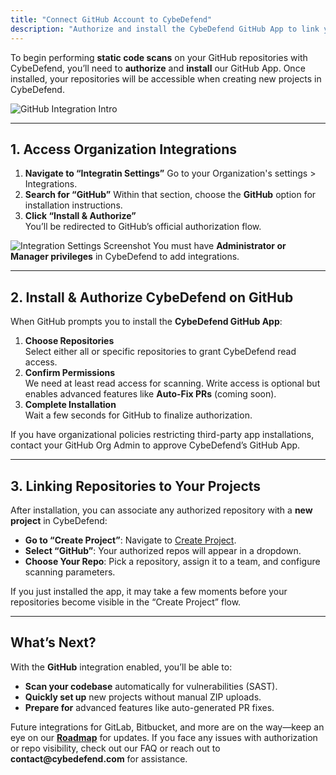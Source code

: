 ```yaml
---
title: "Connect GitHub Account to CybeDefend"
description: "Authorize and install the CybeDefend GitHub App to link your repositories for static code scanning."
---
```


To begin performing **static code scans** on your GitHub repositories with CybeDefend, you’ll need to **authorize** and **install** our GitHub App. Once installed, your repositories will be accessible when creating new projects in CybeDefend.

<Frame>
  <img src="/images/static-scanning-code-repository/connect-your-source-code/github-integration-intro.png" alt="GitHub Integration Intro" style={{ borderRadius: '0.5rem' }} />
</Frame>

---

## 1. Access Organization Integrations

1. **Navigate to “Integratin Settings”** 
   Go to your Organization's settings > Integrations.
2. **Search for “GitHub”** 
   Within that section, choose the **GitHub** option for installation instructions.
3. **Click “Install & Authorize”**  
   You’ll be redirected to GitHub’s official authorization flow.

<Frame>
  <img src="/images/static-scanning-code-repository/connect-your-source-code/integration-settings.png" alt="Integration Settings Screenshot" style={{ borderRadius: '0.5rem' }} />
</Frame>

<Note>
You must have <strong>Administrator or Manager privileges</strong> in CybeDefend to add integrations.
</Note>

---

## 2. Install & Authorize CybeDefend on GitHub

When GitHub prompts you to install the **CybeDefend GitHub App**:

1. **Choose Repositories**  
   Select either all or specific repositories to grant CybeDefend read access.  
2. **Confirm Permissions**  
   We need at least read access for scanning. Write access is optional but enables advanced features like **Auto-Fix PRs** (coming soon).
3. **Complete Installation**  
   Wait a few seconds for GitHub to finalize authorization.

<Tip>
If you have organizational policies restricting third-party app installations, contact your GitHub Org Admin to approve CybeDefend’s GitHub App.
</Tip>

---

## 3. Linking Repositories to Your Projects

After installation, you can associate any authorized repository with a **new project** in CybeDefend:

- **Go to “Create Project”**: Navigate to [Create Project](/get-started/relevant-functionalities/create-project).  
- **Select “GitHub”**: Your authorized repos will appear in a dropdown.  
- **Choose Your Repo**: Pick a repository, assign it to a team, and configure scanning parameters.

<Note>
If you just installed the app, it may take a few moments before your repositories become visible in the “Create Project” flow.
</Note>

---

## What’s Next?

With the **GitHub** integration enabled, you’ll be able to:

- **Scan your codebase** automatically for vulnerabilities (SAST).  
- **Quickly set up** new projects without manual ZIP uploads.  
- **Prepare for** advanced features like auto-generated PR fixes.

<Warning>
Future integrations for GitLab, Bitbucket, and more are on the way—keep an eye on our <strong><a href="https://progress.cybedefend.com/en/roadmap">Roadmap</a></strong> for updates.
</Warning>

<Tip>
If you face any issues with authorization or repo visibility, check out our FAQ or reach out to <strong>contact@cybedefend.com</strong> for assistance.
</Tip>
